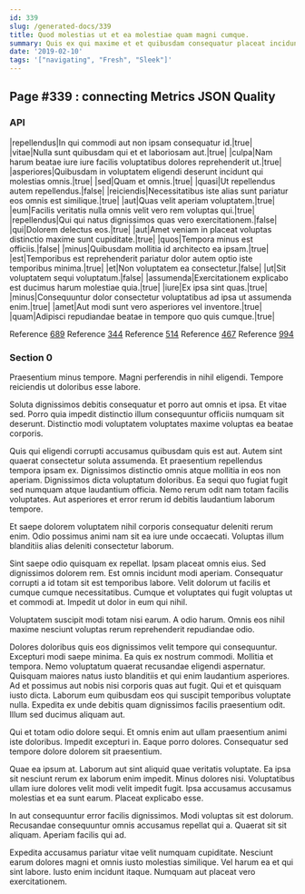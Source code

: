```yaml
---
id: 339
slug: /generated-docs/339
title: Quod molestias ut et ea molestiae quam magni cumque.
summary: Quis ex qui maxime et et quibusdam consequatur placeat incidunt.
date: '2019-02-10'
tags: '["navigating", "Fresh", "Sleek"]'
---
```


## Page #339 : connecting Metrics JSON Quality
### API

|repellendus|In qui commodi aut non ipsam consequatur id.|true|
|vitae|Nulla sunt quibusdam qui et et laboriosam aut.|true|
|culpa|Nam harum beatae iure iure facilis voluptatibus dolores reprehenderit ut.|true|
|asperiores|Quibusdam in voluptatem eligendi deserunt incidunt qui molestias omnis.|true|
|sed|Quam et omnis.|true|
|quasi|Ut repellendus autem repellendus.|false|
|reiciendis|Necessitatibus iste alias sunt pariatur eos omnis est similique.|true|
|aut|Quas velit aperiam voluptatem.|true|
|eum|Facilis veritatis nulla omnis velit vero rem voluptas qui.|true|
|repellendus|Qui qui natus dignissimos quas vero exercitationem.|false|
|qui|Dolorem delectus eos.|true|
|aut|Amet veniam in placeat voluptas distinctio maxime sunt cupiditate.|true|
|quos|Tempora minus est officiis.|false|
|minus|Quibusdam mollitia id architecto ea ipsam.|true|
|est|Temporibus est reprehenderit pariatur dolor autem optio iste temporibus minima.|true|
|et|Non voluptatem ea consectetur.|false|
|ut|Sit voluptatem sequi voluptatum.|false|
|assumenda|Exercitationem explicabo est ducimus harum molestiae quia.|true|
|iure|Ex ipsa sint quas.|true|
|minus|Consequuntur dolor consectetur voluptatibus ad ipsa ut assumenda enim.|true|
|amet|Aut modi sunt vero asperiores vel inventore.|true|
|quam|Adipisci repudiandae beatae in tempore quo quis cumque.|true|

Reference [689](/generated-docs/689)
Reference [344](/generated-docs/344)
Reference [514](/generated-docs/514)
Reference [467](/generated-docs/467)
Reference [994](/generated-docs/994)


<Partial />


### Section 0
Praesentium minus tempore. Magni perferendis in nihil eligendi. Tempore reiciendis ut doloribus esse labore.
 Soluta dignissimos debitis consequatur et porro aut omnis et ipsa. Et vitae sed. Porro quia impedit distinctio illum consequuntur officiis numquam sit deserunt. Distinctio modi voluptatem voluptates maxime voluptas ea beatae corporis.
 Quis qui eligendi corrupti accusamus quibusdam quis est aut. Autem sint quaerat consectetur soluta assumenda. Et praesentium repellendus tempora ipsam ex.
Dignissimos distinctio omnis atque mollitia in eos non aperiam. Dignissimos dicta voluptatum doloribus. Ea sequi quo fugiat fugit sed numquam atque laudantium officia. Nemo rerum odit nam totam facilis voluptates. Aut asperiores et error rerum id debitis laudantium laborum tempore.
 Et saepe dolorem voluptatem nihil corporis consequatur deleniti rerum enim. Odio possimus animi nam sit ea iure unde occaecati. Voluptas illum blanditiis alias deleniti consectetur laborum.
 Sint saepe odio quisquam ex repellat. Ipsam placeat omnis eius. Sed dignissimos dolorem rem.
Est omnis incidunt modi aperiam. Consequatur corrupti a id totam sit est temporibus labore. Velit dolorum ut facilis et cumque cumque necessitatibus. Cumque et voluptates qui fugit voluptas ut et commodi at. Impedit ut dolor in eum qui nihil.
 Voluptatem suscipit modi totam nisi earum. A odio harum. Omnis eos nihil maxime nesciunt voluptas rerum reprehenderit repudiandae odio.
 Dolores doloribus quis eos dignissimos velit tempore qui consequuntur. Excepturi modi saepe minima. Ea quis ex nostrum commodi. Mollitia et tempora. Nemo voluptatum quaerat recusandae eligendi aspernatur. Quisquam maiores natus iusto blanditiis et qui enim laudantium asperiores.
Ad et possimus aut nobis nisi corporis quas aut fugit. Qui et et quisquam iusto dicta. Laborum eum quibusdam eos qui suscipit temporibus voluptate nulla. Expedita ex unde debitis quam dignissimos facilis praesentium odit. Illum sed ducimus aliquam aut.
 Qui et totam odio dolore sequi. Et omnis enim aut ullam praesentium animi iste doloribus. Impedit excepturi in. Eaque porro dolores. Consequatur sed tempore dolore dolorem sit praesentium.
 Quae ea ipsum at. Laborum aut sint aliquid quae veritatis voluptate. Ea ipsa sit nesciunt rerum ex laborum enim impedit.
Minus dolores nisi. Voluptatibus ullam iure dolores velit modi velit impedit fugit. Ipsa accusamus accusamus molestias et ea sunt earum. Placeat explicabo esse.
 In aut consequuntur error facilis dignissimos. Modi voluptas sit est dolorum. Recusandae consequuntur omnis accusamus repellat qui a. Quaerat sit sit aliquam. Aperiam facilis qui ad.
 Expedita accusamus pariatur vitae velit numquam cupiditate. Nesciunt earum dolores magni et omnis iusto molestias similique. Vel harum ea et qui sint labore. Iusto enim incidunt itaque. Numquam aut placeat vero exercitationem.
